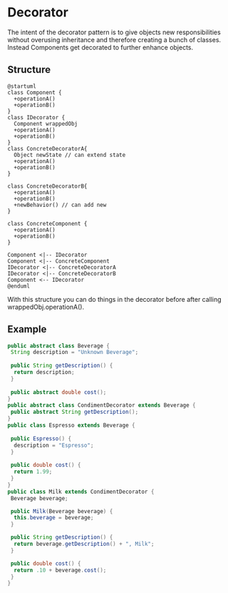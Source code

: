 # Decorator

The intent of the decorator pattern is to give objects new responsibilities without overusing inheritance and therefore creating a bunch of classes. Instead Components get decorated to further enhance objects.

## Structure
```plantuml
@startuml
class Component {
  +operationA()
  +operationB()
}
class IDecorator {
  Component wrappedObj
  +operationA()
  +operationB()
}
class ConcreteDecoratorA{
  Object newState // can extend state
  +operationA()
  +operationB()
}

class ConcreteDecoratorB{
  +operationA()
  +operationB()
  +newBehavior() // can add new
}

class ConcreteComponent {
  +operationA()
  +operationB()
}

Component <|-- IDecorator
Component <|-- ConcreteComponent
IDecorator <|-- ConcreteDecoratorA
IDecorator <|-- ConcreteDecoratorB
Component <-- IDecorator
@enduml
```

With this structure you can do things in the decorator before after calling wrappedObj.operationA().

## Example

```java
public abstract class Beverage {
 String description = "Unknown Beverage";
  
 public String getDescription() {
  return description;
 }
 
 public abstract double cost();
}
public abstract class CondimentDecorator extends Beverage {
 public abstract String getDescription();
}
public class Espresso extends Beverage {
  
 public Espresso() {
  description = "Espresso";
 }
  
 public double cost() {
  return 1.99;
 }
}
public class Milk extends CondimentDecorator {
 Beverage beverage;

 public Milk(Beverage beverage) {
  this.beverage = beverage;
 }

 public String getDescription() {
  return beverage.getDescription() + ", Milk";
 }

 public double cost() {
  return .10 + beverage.cost();
 }
}
```

